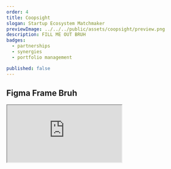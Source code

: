 ```yaml
---
order: 4
title: Coopsight
slogan: Startup Ecosystem Matchmaker
previewImage: ../../../public/assets/coopsight/preview.png
description: FILL ME OUT BRUH
badges:
  - partnerships
  - synergies
  - portfolio management

published: false
---
```


## Figma Frame Bruh

<iframe
  className="w-full h-[50rem] border"
  src="https://www.figma.com/embed?embed_host=share&url=https%3A%2F%2Fwww.figma.com%2Ffile%2F1hQ427U73DkB4oyLm4WQEw%2Ftyeetale-developer%3Ftype%3Ddesign%26node-id%3D0%253A1%26mode%3Ddesign%26t%3DWM4xGPeDuj0v4FG9-1"
  allowfullscreen={true}
/>
